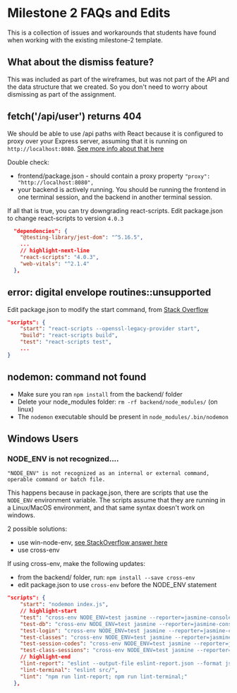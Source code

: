 # Milestone 2 FAQs and Edits

This is a collection of issues and workarounds that students have found when working with the existing milestone-2 template.

## What about the dismiss feature?

This was included as part of the wireframes, but was not part of the API and the data structure that we created. So you don't need to worry about dismissing as part of the assignment.

## fetch('/api/user') returns 404

We should be able to use /api paths with React because it is configured to proxy over your Express server, assuming that it is running on `http://localhost:8080`. [See more info about that here](../unit-2/frontend/developing-the-frontend#proxy-api)

Double check:
* frontend/package.json - should contain a proxy property `"proxy": "http://localhost:8080",`
* your backend is actively running. You should be running the frontend in one terminal session, and the backend in another terminal session.

If all that is true, you can try downgrading react-scripts. Edit package.json to change react-scripts to version `4.0.3`

```json title=backend/package.json
  "dependencies": {
    "@testing-library/jest-dom": "^5.16.5",
    ...
    // highlight-next-line
    "react-scripts": "4.0.3",
    "web-vitals": "^2.1.4"
  },
```

## error: digital envelope routines::unsupported

Edit package.json to modify the start command, from [Stack Overflow](https://stackoverflow.com/a/69713899)

```json title=backend/package.json
"scripts": {
    "start": "react-scripts --openssl-legacy-provider start",
    "build": "react-scripts build",
    "test": "react-scripts test",
    ...
}
```

## nodemon: command not found

* Make sure you ran `npm install` from the backend/ folder
* Delete your node_modules folder: `rm -rf backend/node_modules/` (on linux)
* The `nodemon` executable should be present in `node_modules/.bin/nodemon`

## Windows Users

### NODE_ENV is not recognized....

```
"NODE_ENV" is not recognized as an internal or external command, operable command or batch file.
```

This happens because in package.json, there are scripts that use the `NODE_ENV` environment variable. The scripts assume that they are running in a Linux/MacOS environment, and that same syntax doesn't work on windows.

2 possible solutions:
* use win-node-env, [see StackOverflow answer here](https://stackoverflow.com/a/40967643)
* use cross-env

If using cross-env, make the following updates:
* from the backend/ folder, run: `npm install --save cross-env`
* edit package.json to use `cross-env` before the NODE_ENV statement

```json title=backend/package.json
"scripts": {
    "start": "nodemon index.js",
    // highlight-start
    "test": "cross-env NODE_ENV=test jasmine --reporter=jasmine-console-reporter",
    "test-db": "cross-env NODE_ENV=test jasmine --reporter=jasmine-console-reporter spec/database.spec.js",
    "test-login": "cross-env NODE_ENV=test jasmine --reporter=jasmine-console-reporter spec/login.spec.js",
    "test-classes": "cross-env NODE_ENV=test jasmine --reporter=jasmine-console-reporter spec/class-endpoints.spec.js",
    "test-session-codes": "cross-env NODE_ENV=test jasmine --reporter=jasmine-console-reporter spec/class-session-code-endpoints.spec.js",
    "test-class-sessions": "cross-env NODE_ENV=test jasmine --reporter=jasmine-console-reporter spec/class-session-endpoints.spec.js",
    // highlight-end
    "lint-report": "eslint --output-file eslint-report.json --format json src/",
    "lint-terminal": "eslint src/",
    "lint": "npm run lint-report; npm run lint-terminal;"
  },
```
